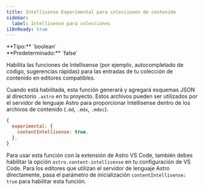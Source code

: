 ```yaml
---
title: Intellisense Experimental para colecciones de contenido
sidebar:
  label: Intellisense para colecciones
i18nReady: true
---
```



<p>
**Tipo:** `boolean`<br />
**Predeterminado:** `false`<br />
<Since v="4.14.0" />
</p>

Habilita las funciones de Intellisense (por ejemplo, autocompletado de código, sugerencias rápidas) para las entradas de tu colección de contenido en editores compatibles.

Cuando está habilitada, esta función generará y agregará esquemas JSON al directorio `.astro` en tu proyecto. Estos archivos pueden ser utilizados por el servidor de lenguaje Astro para proporcionar Intellisense dentro de los archivos de contenido (`.md`, `.mdx`, `.mdoc`).

```js
{
  experimental: {
    contentIntellisense: true,
  },
}
```

Para usar esta función con la extensión de Astro VS Code, también debes habilitar la opción `astro.content-intellisense` en tu configuración de VS Code. Para los editores que utilizan el servidor de lenguaje Astro directamente, pasa el parámetro de inicialización `contentIntellisense: true` para habilitar esta función.
